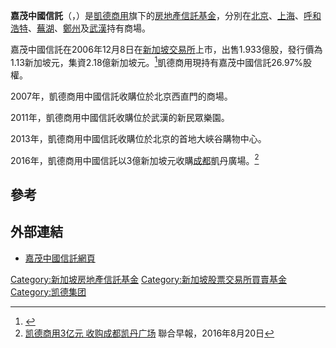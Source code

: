 '''嘉茂中國信託'''（{{lang-en|'''CapitaRetail China Trust'''}}，{{sgx|AU8U}}）是[[凱德商用|凱德商用]]旗下的[[房地產信託基金|房地產信託基金]]，分別在[[北京|北京]]、[[上海|上海]]、[[呼和浩特|呼和浩特]]、[[蕪湖|蕪湖]]、[[鄭州|鄭州]]及[[武漢|武漢]]持有商場。

嘉茂中國信託在2006年12月8日在[[新加坡交易所|新加坡交易所]]上市，出售1.933億股，發行價為1.13新加坡元，集資2.18億新加坡元。<ref>{{Cite web |url=http://www.tmcnet.com/usubmit/2006/11/30/2121847.htm |title=CapitaRetail China Trust fixes IPO at 1.13 sgd per share |accessdate=2012-02-25 |archive-date=2016-03-04 |archive-url=https://web.archive.org/web/20160304190548/http://www.tmcnet.com/usubmit/2006/11/30/2121847.htm |dead-url=no }}</ref>凱德商用現持有嘉茂中國信託26.97%股權。

2007年，凱德商用中國信託收購位於北京西直門的商場。

2011年，凱德商用中國信託收購位於武漢的新民眾樂園。

2013年，凱德商用中國信託收購位於北京的首地大峽谷購物中心。

2016年，凱德商用中國信託以3億新加坡元收購[[成都|成都]]凱丹廣場。<ref>[http://www.zaobao.com/finance/singapore/story20160820-656455 凯德商用3亿元 收购成都凯丹广场] 聯合早報，2016年8月20日</ref>

==參考==
{{reflist}}

==外部連結==
*[http://www.capitaretailchina.com/ 嘉茂中國信託網頁]{{Wayback|url=http://www.capitaretailchina.com/ |date=20120129231407 }}

[[Category:新加坡房地產信託基金|Category:新加坡房地產信託基金]]
[[Category:新加坡股票交易所買賣基金|Category:新加坡股票交易所買賣基金]]
[[Category:凯德集团|Category:凯德集团]]